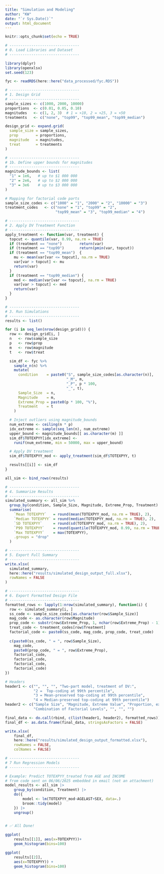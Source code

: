 ```yaml
---
title: "Simulation and Modeling"
author: "KW"
date: "`r Sys.Date()`"
output: html_document
---
```


```r
knitr::opts_chunk$set(echo = TRUE)
```

```r
# --------------------------------
# 0. Load Libraries and Dataset
# --------------------------------

library(dplyr)
library(openxlsx)
set.seed(123)

fyc <- readRDS(here::here("data_processed/fyc.RDS"))

# --------------------------------
# 1. Design Grid
# --------------------------------
sample_sizes <- c(1000, 2000, 10000)
proportions  <- c(0.01, 0.05, 0.10)
magnitudes   <- c(1, 2, 3)  # 1 = ×10, 2 = ×25, 3 = ×50
treatments   <- c("none", "top99", "top99_mean", "top99_median")

design_grid <- expand.grid(
  sample_size = sample_sizes,
  prop        = proportions,
  magnitude   = magnitudes,
  treat       = treatments
)

# --------------------------------
# 1b. Define upper bounds for magnitudes
# --------------------------------
magnitude_bounds <- list(
  "1" = 1e6,   # up to $1 000 000
  "2" = 2e6,   # up to $2 000 000
  "3" = 3e6    # up to $3 000 000
)

# Mapping for factorial code parts
sample_size_codes <- c("1000" = "1", "2000" = "2", "10000" = "3")
treatment_codes   <- c("none" = "1", "top99" = "2",
                       "top99_mean" = "3", "top99_median" = "4")

# --------------------------------
# 2. Apply DV Treatment Function
# --------------------------------
apply_treatment <- function(var, treatment) {
  topcut <- quantile(var, 0.99, na.rm = TRUE)
  if (treatment == "none")        return(var)
  if (treatment == "top99")       return(pmin(var, topcut))
  if (treatment == "top99_mean")  {
    mu <- mean(var[var <= topcut], na.rm = TRUE)
    var[var > topcut] <- mu
    return(var)
  }
  if (treatment == "top99_median") {
    med <- median(var[var <= topcut], na.rm = TRUE)
    var[var > topcut] <- med
    return(var)
  }
}

# --------------------------------
# 3. Run Simulations
# --------------------------------
results <- list()

for (i in seq_len(nrow(design_grid))) {
  row <- design_grid[i, ]
  n   <- row$sample_size
  p   <- row$prop
  m   <- row$magnitude
  t   <- row$treat

  sim_df <- fyc %>%
    sample_n(n) %>%
    mutate(
      condition    = paste0("S", sample_size_codes[as.character(n)],
                            "_M", m,
                            "_P", p * 100,
                            "_", t),
      Sample_Size  = n,
      Magnitude    = m,
      Extreme_Prop = paste0(p * 100, "%"),
      Treatment    = t
    )

  # Inject outliers using magnitude_bounds
  num_extreme <- ceiling(n * p)
  idx_extreme <- sample(seq_len(n), num_extreme)
  upper_bound <- magnitude_bounds[[ as.character(m) ]]
  sim_df$TOTEXPYY[idx_extreme] <-
    runif(num_extreme, min = 50000, max = upper_bound)

  # Apply DV treatment
  sim_df$TOTEXPYY_mod <- apply_treatment(sim_df$TOTEXPYY, t)

  results[[i]] <- sim_df
}

all_sim <- bind_rows(results)

# --------------------------------
# 4. Summarize Results
# --------------------------------
simulated_summary <- all_sim %>%
  group_by(condition, Sample_Size, Magnitude, Extreme_Prop, Treatment) %>%
  summarise(
    `Mean TOTEXPYY`   = round(mean(TOTEXPYY_mod, na.rm = TRUE), 2),
    `Median TOTEXPYY` = round(median(TOTEXPYY_mod, na.rm = TRUE), 2),
    `SD TOTEXPYY`     = round(sd(TOTEXPYY_mod, na.rm = TRUE), 2),
    `P99 TOTEXPYY`    = round(quantile(TOTEXPYY_mod, 0.99, na.rm = TRUE), 2),
    `Max TOTEXPYY`    = max(TOTEXPYY),
    .groups = "drop"
  )

# --------------------------------
# 5. Export Full Summary
# --------------------------------
write.xlsx(
  simulated_summary,
  here::here("results/simulated_design_output_full.xlsx"),
  rowNames = FALSE
)

# --------------------------------
# 6. Export Formatted Design File
# --------------------------------
formatted_rows <- lapply(1:nrow(simulated_summary), function(i) {
  row <- simulated_summary[i, ]
  ss_code <- sample_size_codes[as.character(row$Sample_Size)]
  mag_code <- as.character(row$Magnitude)
  prop_code <- substr(row$Extreme_Prop, 1, nchar(row$Extreme_Prop) - 1)
  treat_code <- treatment_codes[row$Treatment]
  factorial_code <- paste0(ss_code, mag_code, prop_code, treat_code)
  
  c(paste0(ss_code, " = ", row$Sample_Size),
    mag_code,
    paste0(prop_code, " = ", row$Extreme_Prop),
    factorial_code,
    factorial_code,
    factorial_code,
    factorial_code)
})

# Headers
header1 <- c("", "", "", "Two-part model, treatment of DV:",
             "2 =  Top-coding at 99th percentile",
             "3 = Mean-preserved top-coding at 99th percentile",
             "4 = Median-preserved top-coding at 99th percentile")
header2 <- c("Sample Size", "Magnitude, Extreme Value", "Proportion, extreme value",
             "Combination of Factorial Levels", "", "", "")

final_data <- do.call(rbind, c(list(header1, header2), formatted_rows))
final_df <- as.data.frame(final_data, stringsAsFactors = FALSE)

write.xlsx(
	final_df,
	here::here("results/simulated_design_output_formatted.xlsx"),
	rowNames = FALSE, 
	colNames = FALSE)

# --------------------------------
# 7 Run Regression Models
# --------------------------------

# Example: Predict TOTEXPYY_treated from AGE and INCOME
# from code sent on 06/06/2025 embedded in email (not an attachment)
model_results <- all_sim |> 
	group_by(condition, Treatment) |> 
	do({
		model <- lm(TOTEXPYY_mod~AGELAST+SEX, data=.)
		broom::tidy(model)
	}) |> 
	ungroup()
	

# ✅ All Done!

```  


```r
ggplot(
	results[[1]], aes(x=TOTEXPYY))+
	geom_histogram(bins=100)

ggplot(
	results[[2]],
	aes(x=TOTEXPYY)) + 
	geom_histogram(bins=100)

```


